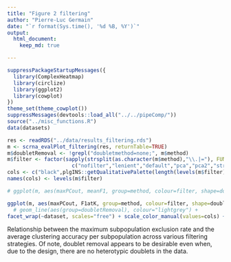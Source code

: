 ```yaml
---
title: "Figure 2 filtering"
author: "Pierre-Luc Germain"
date: "`r format(Sys.time(), '%d %B, %Y')`"
output:
  html_document:
    keep_md: true

---
```



```r
suppressPackageStartupMessages({
  library(ComplexHeatmap)
  library(circlize)
  library(ggplot2)
  library(cowplot)
})
theme_set(theme_cowplot())
suppressMessages(devtools::load_all("../../pipeComp/"))
source("../misc_functions.R")
data(datasets)
```

```r
res <- readRDS("../data/results_filtering.rds")
m <- scrna_evalPlot_filtering(res, returnTable=TRUE)
m$doubletRemoval <- !grepl("doubletmethod=none;", m$method)
m$filter <- factor(sapply(strsplit(as.character(m$method),"\\.|="), FUN=function(x) rev(x)[1]),
                     c("nofilter","lenient","default","pca","pca2","stringent","veryStringent"))
cols <- c("black",plgINS::getQualitativePalette(length(levels(m$filter))-1))
names(cols) <- levels(m$filter)

# ggplot(m, aes(maxPCout, meanF1, group=method, colour=filter, shape=doubletRemoval)) + geom_point(size=3) + facet_wrap(~dataset, scales="free") + scale_color_manual(values=cols) + xlab("Max proportion of subpopulation excluded")

ggplot(m, aes(maxPCout, F1atK, group=method, colour=filter, shape=doubletRemoval)) + geom_point(size=3) +
  # geom_line(aes(group=doubletRemoval), colour="lightgrey") + 
facet_wrap(~dataset, scales="free") + scale_color_manual(values=cols) + xlab("Max proportion of subpopulation excluded") + ylab("mean F1 at true number of clusters")
```

Relationship between the maximum subpopulation exclusion rate and the average clustering accuracy per subpopulation across various filtering strategies. Of note, doublet removal appears to be desirable even when, due to the design, there are no heterotypic doublets in the data.

